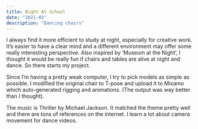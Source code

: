 ```yaml
---
title: Night At School
date: "2021-03"
description: "Dancing chairs"
---
```


<Vimeo id="522737375" />

I always find it more efficient to study at night, especially for creative work. It’s easier to have a clear mind and a different environment may offer some really interesting perspective. Also inspired by ‘Museum at the Night’, I thought it would be really fun if chairs and tables are alive at night and dance. So there starts my project.

Since I’m having a pretty weak computer, I try to pick models as simple as possible. I modified the original chair to T-pose and upload it to Mixamo which auto-generated rigging and animations. (The output was way better than I thought).

The music is Thriller by Michael Jackson. It matched the theme pretty well and there are tons of references on the internet. I learn a lot about camera movement for dance videos.
